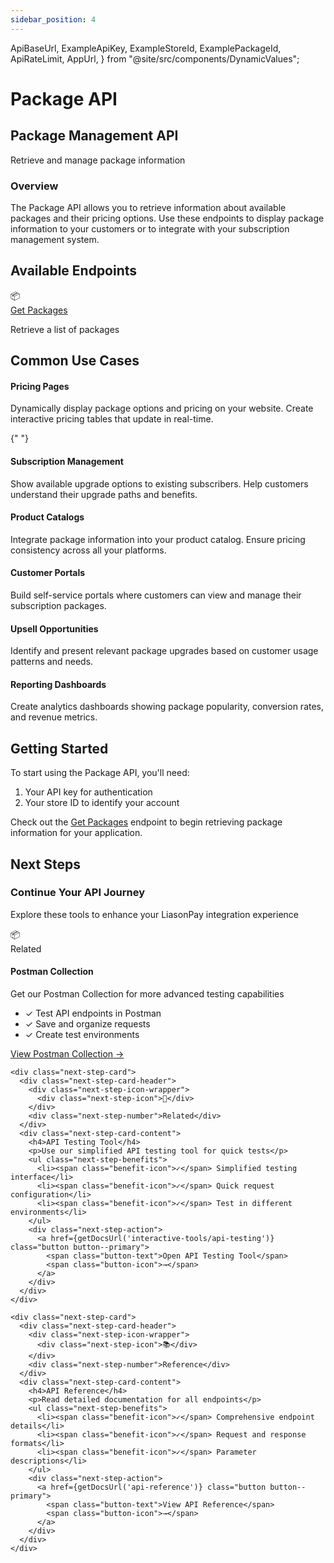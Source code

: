 ```yaml
---
sidebar_position: 4
---
```


  ApiBaseUrl,
  ExampleApiKey,
  ExampleStoreId,
  ExamplePackageId,
  ApiRateLimit,
  AppUrl,
} from "@site/src/components/DynamicValues";

# Package API

<div className="explorer-header">
  <div className="explorer-header-content">
    <h2>Package Management API</h2>
    <p>Retrieve and manage package information</p>
  </div>
</div>

<div className="introduction-section">
  <div className="introduction-card">
    <h3>Overview</h3>
    <p>
      The Package API allows you to retrieve information about available
      packages and their pricing options. Use these endpoints to display package
      information to your customers or to integrate with your subscription
      management system.
    </p>
  </div>
</div>

## Available Endpoints

<div className="endpoints-section">
  <div className="endpoints-card">
    <div className="endpoint-category">
      <div className="endpoint-list">
        <div className="endpoint-item">
          <div className="endpoint-icon">📦</div>
          <div className="endpoint-content">
            <a href={getDocsUrl("api-reference/packages/get-packages")}>
              Get Packages
            </a>
            <p>Retrieve a list of packages</p>
          </div>
        </div>
      </div>
    </div>
  </div>
</div>

## Common Use Cases

<div className="use-cases-section">
  <div className="use-case-item">
    <h4>Pricing Pages</h4>
    <p>Dynamically display package options and pricing on your website. Create interactive pricing tables that update in real-time.</p>
  </div>

{" "}

<div className="use-case-item">
  <h4>Subscription Management</h4>
  <p>
    Show available upgrade options to existing subscribers. Help customers
    understand their upgrade paths and benefits.
  </p>
</div>

  <div className="use-case-item">
    <h4>Product Catalogs</h4>
    <p>Integrate package information into your product catalog. Ensure pricing consistency across all your platforms.</p>
  </div>
  
  <div className="use-case-item">
    <h4>Customer Portals</h4>
    <p>Build self-service portals where customers can view and manage their subscription packages.</p>
  </div>
  
  <div className="use-case-item">
    <h4>Upsell Opportunities</h4>
    <p>Identify and present relevant package upgrades based on customer usage patterns and needs.</p>
  </div>
  
  <div className="use-case-item">
    <h4>Reporting Dashboards</h4>
    <p>Create analytics dashboards showing package popularity, conversion rates, and revenue metrics.</p>
  </div>
</div>

## Getting Started

To start using the Package API, you'll need:

1. Your API key for authentication
2. Your store ID to identify your account

Check out the [Get Packages](/api-reference/packages/get-packages) endpoint to begin retrieving package information for your application.

## Next Steps

<div class="next-steps-section">
  <div class="next-steps-header">
    <div class="next-steps-header-content">
      <h3>Continue Your API Journey</h3>
      <p>Explore these tools to enhance your LiasonPay integration experience</p>
    </div>
  </div>

  <div class="next-steps-grid">
    <div class="next-step-card">
      <div class="next-step-card-header">
        <div class="next-step-icon-wrapper">
          <div class="next-step-icon">📦</div>
        </div>
        <div class="next-step-number">Related</div>
      </div>
      <div class="next-step-card-content">
        <h4>Postman Collection</h4>
        <p>Get our Postman Collection for more advanced testing capabilities</p>
        <ul class="next-step-benefits">
          <li><span class="benefit-icon">✓</span> Test API endpoints in Postman</li>
          <li><span class="benefit-icon">✓</span> Save and organize requests</li>
          <li><span class="benefit-icon">✓</span> Create test environments</li>
        </ul>
        <div class="next-step-action">
          <a href={getDocsUrl('interactive-tools/postman-collection')} class="button button--primary">
            <span class="button-text">View Postman Collection</span>
            <span class="button-icon">→</span>
          </a>
        </div>
      </div>
    </div>

    <div class="next-step-card">
      <div class="next-step-card-header">
        <div class="next-step-icon-wrapper">
          <div class="next-step-icon">🧪</div>
        </div>
        <div class="next-step-number">Related</div>
      </div>
      <div class="next-step-card-content">
        <h4>API Testing Tool</h4>
        <p>Use our simplified API testing tool for quick tests</p>
        <ul class="next-step-benefits">
          <li><span class="benefit-icon">✓</span> Simplified testing interface</li>
          <li><span class="benefit-icon">✓</span> Quick request configuration</li>
          <li><span class="benefit-icon">✓</span> Test in different environments</li>
        </ul>
        <div class="next-step-action">
          <a href={getDocsUrl('interactive-tools/api-testing')} class="button button--primary">
            <span class="button-text">Open API Testing Tool</span>
            <span class="button-icon">→</span>
          </a>
        </div>
      </div>
    </div>

    <div class="next-step-card">
      <div class="next-step-card-header">
        <div class="next-step-icon-wrapper">
          <div class="next-step-icon">📚</div>
        </div>
        <div class="next-step-number">Reference</div>
      </div>
      <div class="next-step-card-content">
        <h4>API Reference</h4>
        <p>Read detailed documentation for all endpoints</p>
        <ul class="next-step-benefits">
          <li><span class="benefit-icon">✓</span> Comprehensive endpoint details</li>
          <li><span class="benefit-icon">✓</span> Request and response formats</li>
          <li><span class="benefit-icon">✓</span> Parameter descriptions</li>
        </ul>
        <div class="next-step-action">
          <a href={getDocsUrl('api-reference')} class="button button--primary">
            <span class="button-text">View API Reference</span>
            <span class="button-icon">→</span>
          </a>
        </div>
      </div>
    </div>
  </div>
</div>
